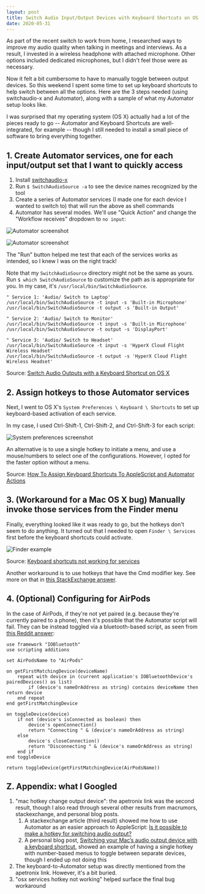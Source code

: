 ```yaml
---
layout: post
title: Switch Audio Input/Output Devices with Keyboard Shortcuts on OS X
date: 2020-05-31
---
```


As part of the recent switch to work from home, I researched ways to improve my audio
quality when talking in meetings and interviews. As a result, I invested in a wireless
headphone with attached microphone. Other options included dedicated microphones, but I
didn't feel those were as necessary.

Now it felt a bit cumbersome to have to manually toggle between output devices. So this
weekend I spent some time to set up keyboard shortcuts to help switch between all the
options. Here are the 3 steps needed (using switchaudio-x and Automator), along with a
sample of what my Automator setup looks like.

I was surprised that my operating system (OS X) actually had a lot of the pieces ready
to go -- Automator and Keyboard Shortcuts are well-integrated, for example -- though I
still needed to install a small piece of software to bring everything together.

## 1. Create Automator services, one for each input/output set that I want to quickly access

1. Install [switchaudio-x](https://github.com/deweller/switchaudio-osx)
2. Run `$ SwitchAudioSource -a` to see the device names recognized by the tool
3. Create a series of Automator services (I made one for each device I wanted to switch to) that will run the above as shell commands
4. Automator has several modes. We'll use "Quick Action" and change the "Workflow receives" dropdown to `no input`:

![Automator screenshot](./switch_audio_automator_setup.png)

![Automator screenshot](./switch_audio_automator_keyboard_shortcuts.png)

The "Run" button helped me test that each of the services works as intended, so I knew I
was on the right track!

Note that my `SwitchAudioSource` directory might not be the same as yours. Run
`$ which SwitchAudioSource` to customize the path as is appropriate for you. In
my case, it's `/usr/local/bin/SwitchAudioSource`.

~~~
" Service 1: 'Audio/ Switch to Laptop'
/usr/local/bin/SwitchAudioSource -t input -s 'Built-in Microphone'
/usr/local/bin/SwitchAudioSource -t output -s 'Built-in Output'

" Service 2: 'Audio/ Switch to Monitor'
/usr/local/bin/SwitchAudioSource -t input -s 'Built-in Microphone'
/usr/local/bin/SwitchAudioSource -t output -s 'DisplayPort'

" Service 3: 'Audio/ Switch to Headset'
/usr/local/bin/SwitchAudioSource -t input -s 'HyperX Cloud Flight Wireless Headset'
/usr/local/bin/SwitchAudioSource -t output -s 'HyperX Cloud Flight Wireless Headset'
~~~

Source: [Switch Audio Outputs with a Keyboard Shortcut on OS X](http://apetronix.com/switch-audio-outputs-with-a-keyboard-shortcut-on-os-x/)

## 2. Assign hotkeys to those Automator services
Next, I went to OS X's `System Preferences \ Keyboard \ Shortcuts` to set up keyboard-based
activation of each service.

In my case, I used Ctrl-Shift-1, Ctrl-Shift-2, and Ctrl-Shift-3 for each script:

![System preferences screenshot](./switch_audio_system_preference_shortcuts.png)

An alternative is to use a single hotkey to initiate a menu, and use a mouse/numbers to
select one of the configurations. However, I opted for the faster option without a menu.

Source: [How To Assign Keyboard Shortcuts To AppleScript and Automator Actions](https://blog.fosketts.net/2010/08/09/assign-keyboard-shortcut-applescript-automator-service/)

## 3. (Workaround for a Mac OS X bug) Manually invoke those services from the Finder menu

Finally, everything looked like it was ready to go, but the hotkeys don't seem to do anything.
It turned out that I needed to open `Finder \ Services` first before the keyboard shortcuts
could activate.

![Finder example](./switch_audio_finder_services.png)

Source: [Keyboard shortcuts not working for services](https://discussions.apple.com/thread/5048120)

Another workaround is to use hotkeys that have the Cmd modifier key. See more on
that in [this StackExchange answer](https://apple.stackexchange.com/a/337176).

## 4. (Optional) Configuring for AirPods

In the case of AirPods, if they're not yet paired (e.g. because they're
currently paired to a phone), then it's possible that the Automator script will
fail. They can be instead toggled via a bluetooth-based script, as seen from
[this Reddit answer](https://www.reddit.com/r/MacOS/comments/i4czgu/big_sur_airpods_script/gck3gz3/):

~~~
use framework "IOBluetooth"
use scripting additions

set AirPodsName to "AirPods"

on getFirstMatchingDevice(deviceName)
	repeat with device in (current application's IOBluetoothDevice's pairedDevices() as list)
		if (device's nameOrAddress as string) contains deviceName then return device
	end repeat
end getFirstMatchingDevice

on toggleDevice(device)
	if not (device's isConnected as boolean) then
		device's openConnection()
		return "Connecting " & (device's nameOrAddress as string)
	else
		device's closeConnection()
		return "Disconnecting " & (device's nameOrAddress as string)
	end if
end toggleDevice

return toggleDevice(getFirstMatchingDevice(AirPodsName))
~~~

## Z. Appendix: what I Googled

1. "mac hotkey change output device": the apetronix link was the second result, though I also read through several
   other results from macrumors, stackexchange, and personal blog posts.
    1. A stackexchange article (third result) showed me how to use Automator as an easier approach to AppleScript:
       [Is it possible to make a hotkey for switching audio 
       output?](https://apple.stackexchange.com/questions/258028/is-it-possible-to-make-a-hotkey-for-switching-audio-output)
    2. A personal blog post, [Switching your Mac’s audio output device with a keyboard 
       shortcut](https://javenmsp.wordpress.com/2016/09/01/switching-your-macs-audio-output-device-with-a-keyboard-shortcut/),
       showed an example of having a single hotkey with number-based menus to toggle between separate devices,
       though I ended up not doing this
2. The keyboard-to-Automator setup was directly mentioned from the apetronix link. However, it's a bit buried.
3. "osx services hotkey not working" helped surface the final bug workaround

